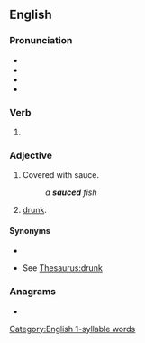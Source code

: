==English==

===Pronunciation===
* {{audio|En-au-sauced.ogg|Audio (AU)|lang=en}}
* {{rhymes|ɒst|lang=en}}
* {{rhymes|ɔːst|lang=en}}
* {{audio|LL-Q1860 (eng)-I learned some phrases-earworm.wav|Audio (UK)|lang=en}}

===Verb===
{{head|en|verb form}}

# {{en-past of|sauce}}

===Adjective===
{{en-adj}}

# {{lb|en|cooking}} Covered with sauce.
#: ''a '''sauced''' fish''
# {{lb|en|slang}} [[drunk]].

====Synonyms====
* {{sense|covered with sauce}}
* {{sense|drunk}} See [[Thesaurus:drunk]]

===Anagrams===
* {{anagrams|en|a=acdesu|caused}}

[[Category:English 1-syllable words]]